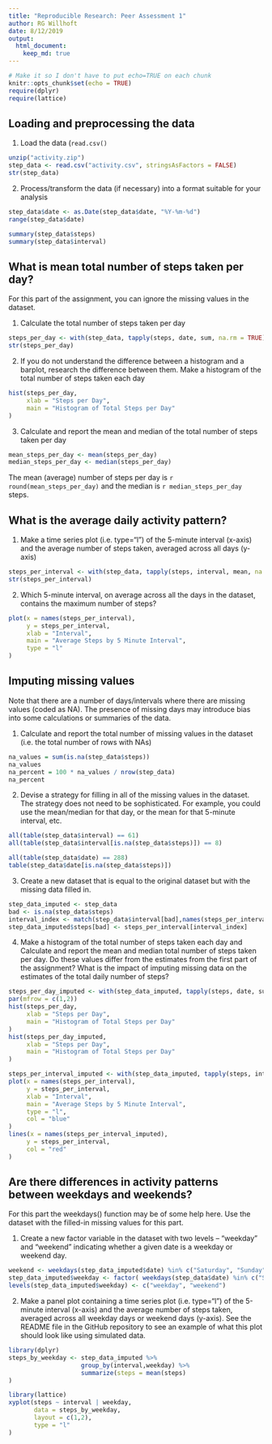 ```yaml
---
title: "Reproducible Research: Peer Assessment 1"
author: RG Willhoft
date: 8/12/2019
output: 
  html_document:
    keep_md: true
---
```


```r
# Make it so I don't have to put echo=TRUE on each chunk
knitr::opts_chunk$set(echo = TRUE)
require(dplyr)
require(lattice)
```


## Loading and preprocessing the data

1. Load the data (`read.csv()`

```r
unzip("activity.zip")
step_data <- read.csv("activity.csv", stringsAsFactors = FALSE)
str(step_data)
```

2. Process/transform the data (if necessary) into a format suitable for your analysis

```r
step_data$date <- as.Date(step_data$date, "%Y-%m-%d")
range(step_data$date)
```

```r
summary(step_data$steps)
summary(step_data$interval)
```

## What is mean total number of steps taken per day?

For this part of the assignment, you can ignore the missing values in the dataset.

1. Calculate the total number of steps taken per day

```r
steps_per_day <- with(step_data, tapply(steps, date, sum, na.rm = TRUE))
str(steps_per_day)
```

2. If you do not understand the difference between a histogram and a barplot, research the difference between them. Make a histogram of the total number of steps taken each day

```r
hist(steps_per_day,
     xlab = "Steps per Day",
     main = "Histogram of Total Steps per Day"
)
```

3. Calculate and report the mean and median of the total number of steps taken per day

```r
mean_steps_per_day <- mean(steps_per_day)
median_steps_per_day <- median(steps_per_day)
```

The mean (average) number of steps per day is `r round(mean_steps_per_day)` 
and the median is `r median_steps_per_day` steps.


## What is the average daily activity pattern?

1. Make a time series plot (i.e. \color{red}{\verb|type = "l"|}type="l") of the 5-minute interval (x-axis) and the average number of steps taken, averaged across all days (y-axis)

```r
steps_per_interval <- with(step_data, tapply(steps, interval, mean, na.rm = TRUE))
str(steps_per_interval)
```

2. Which 5-minute interval, on average across all the days in the dataset, contains the maximum number of steps?

```r
plot(x = names(steps_per_interval),
     y = steps_per_interval,
     xlab = "Interval",
     main = "Average Steps by 5 Minute Interval",
     type = "l"
)
```

## Imputing missing values

Note that there are a number of days/intervals where there are missing values (coded as NA). The presence of missing days may introduce bias into some calculations or summaries of the data.

1. Calculate and report the total number of missing values in the dataset (i.e. the total number of rows with \color{red}{\verb|NA|}NAs)

```r
na_values = sum(is.na(step_data$steps))
na_values
na_percent = 100 * na_values / nrow(step_data)
na_percent
```

2. Devise a strategy for filling in all of the missing values in the dataset. The strategy does not need to be sophisticated. For example, you could use the mean/median for that day, or the mean for that 5-minute interval, etc.

<!-- Note you can remove head from these to see all the data --->

```r
all(table(step_data$interval) == 61)
all(table(step_data$interval[is.na(step_data$steps)]) == 8)
```

```r
all(table(step_data$date) == 288)
table(step_data$date[is.na(step_data$steps)])
```

3. Create a new dataset that is equal to the original dataset but with the missing data filled in.

```r
step_data_imputed <- step_data
bad <- is.na(step_data$steps)
interval_index <- match(step_data$interval[bad],names(steps_per_interval))
step_data_imputed$steps[bad] <- steps_per_interval[interval_index] 
```


4. Make a histogram of the total number of steps taken each day and Calculate and report the mean and median total number of steps taken per day. Do these values differ from the estimates from the first part of the assignment? What is the impact of imputing missing data on the estimates of the total daily number of steps?


```r
steps_per_day_imputed <- with(step_data_imputed, tapply(steps, date, sum, na.rm = TRUE))
par(mfrow = c(1,2))
hist(steps_per_day,
     xlab = "Steps per Day",
     main = "Histogram of Total Steps per Day"
)
hist(steps_per_day_imputed,
     xlab = "Steps per Day",
     main = "Histogram of Total Steps per Day"
)
```

```r
steps_per_interval_imputed <- with(step_data_imputed, tapply(steps, interval, mean, na.rm = TRUE))
plot(x = names(steps_per_interval),
     y = steps_per_interval,
     xlab = "Interval",
     main = "Average Steps by 5 Minute Interval",
     type = "l",
     col = "blue"
)
lines(x = names(steps_per_interval_imputed),
     y = steps_per_interval,
     col = "red"
)
```

## Are there differences in activity patterns between weekdays and weekends?

For this part the weekdays() function may be of some help here. Use the dataset with the filled-in missing values for this part.

1. Create a new factor variable in the dataset with two levels – “weekday” and “weekend” indicating whether a given date is a weekday or weekend day.

```r
weekend <- weekdays(step_data_imputed$date) %in% c("Saturday", "Sunday")
step_data_imputed$weekday <- factor( weekdays(step_data$date) %in% c("Saturday", "Sunday") )
levels(step_data_imputed$weekday) <- c("weekday", "weekend")
```


2. Make a panel plot containing a time series plot (i.e. \color{red}{\verb|type = "l"|}type="l") of the 5-minute interval (x-axis) and the average number of steps taken, averaged across all weekday days or weekend days (y-axis). See the README file in the GitHub repository to see an example of what this plot should look like using simulated data.

```r
library(dplyr)
steps_by_weekday <- step_data_imputed %>%
                    group_by(interval,weekday) %>%
                    summarize(steps = mean(steps)
)
```

```r
library(lattice)
xyplot(steps ~ interval | weekday, 
       data = steps_by_weekday, 
       layout = c(1,2),
       type = "l"
)
```

